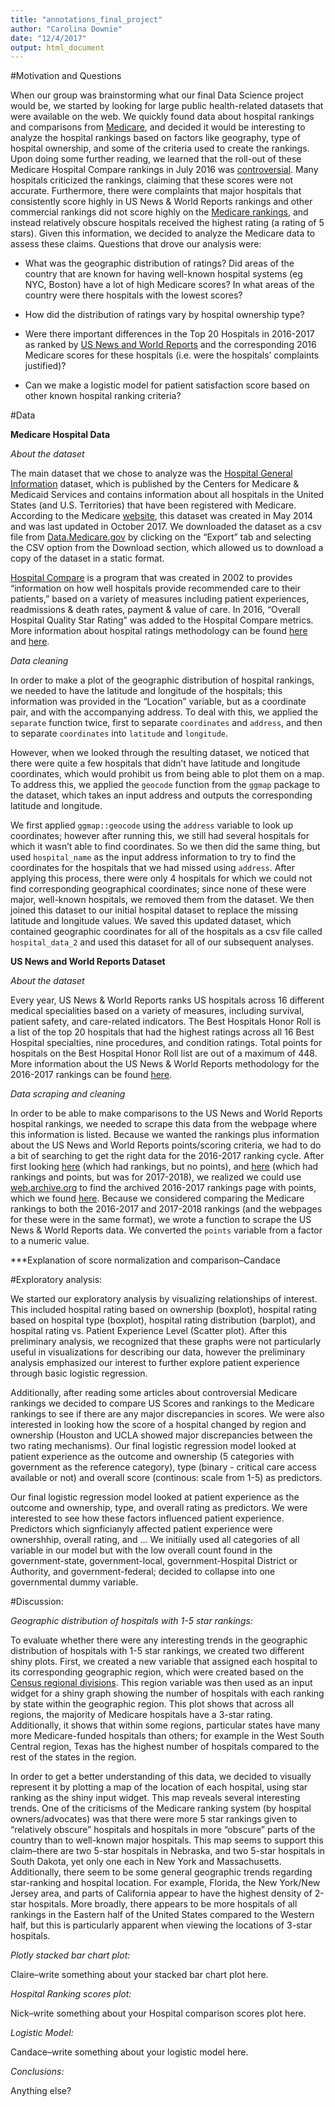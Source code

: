 ```yaml
---
title: "annotations_final_project"
author: "Carolina Downie"
date: "12/4/2017"
output: html_document
---
```


#Motivation and Questions 

When our group was brainstorming what our final Data Science project would be, we started by looking for large public health-related datasets that were available on the web. We quickly found data about hospital rankings and comparisons from [Medicare](https://data.medicare.gov/data/hospital-compare), and decided it would be interesting to analyze the hospital rankings based on factors like geography, type of hospital ownership, and some of the criteria used to create the rankings. 
Upon doing some further reading, we learned that the roll-out of these Medicare Hospital Compare rankings in July 2016 was [controversial](https://www.usnews.com/news/articles/2016-07-27/medicare-releases-controversial-hospital-star-ratings). Many hospitals criticized the rankings, claiming that these scores were not accurate. Furthermore, there were complaints that major hospitals that consistently score highly in US News & World Reports rankings and other commercial rankings did not score highly on the [Medicare rankings](https://www.npr.org/sections/health-shots/2016/07/27/487633215/many-well-known-hospitals-fail-to-score-high-in-medicare-rankings), and instead relatively obscure hospitals received the highest rating (a rating of 5 stars). 
Given this information, we decided to analyze the Medicare data to assess these claims. 
Questions that drove our analysis were:

* What was the geographic distribution of ratings? Did areas of the country that are known for having well-known hospital systems (eg NYC, Boston) have a lot of high Medicare scores? In what areas of the country were there hospitals with the lowest scores? 

* How did the distribution of ratings vary by hospital ownership type? 

* Were there important differences in the Top 20 Hospitals in 2016-2017 as ranked by [US News and World Reports](https://web.archive.org/web/20160816171510/http://health.usnews.com/health-care/best-hospitals/articles/best-hospitals-honor-roll-and-overview) and the corresponding 2016 Medicare scores for these hospitals (i.e. were the hospitals' complaints justified)? 

* Can we make a logistic model for patient satisfaction score based on other known hospital ranking criteria? 

#Data

**Medicare Hospital Data**

*About the dataset*

The main dataset that we chose to analyze was the [Hospital General Information](https://data.medicare.gov/Hospital-Compare/Hospital-General-Information/xubh-q36u/data) dataset, which is published by the Centers for Medicare & Medicaid Services and contains information about all hospitals in the United States (and U.S. Territories) that have been registered with Medicare. According to the Medicare [website](https://data.medicare.gov/Hospital-Compare/Hospital-General-Information/xubh-q36u/about), this dataset was created in May 2014 and was last updated in October 2017. We downloaded the dataset as a csv file from [Data.Medicare.gov](https://data.medicare.gov/Hospital-Compare/Hospital-General-Information/xubh-q36u/data) by clicking on the "Export" tab and selecting the CSV option from the Download section, which allowed us to download a copy of the dataset in a static format. 

[Hospital Compare](https://www.cms.gov/medicare/quality-initiatives-patient-assessment-instruments/hospitalqualityinits/hospitalcompare.html) is a program that was created in 2002 to provides "information on how well hospitals provide recommended care to their patients," based on a variety of measures including patient experiences, readmissions & death rates, payment & value of care. In 2016, "Overall Hospital Quality Star Rating" was added to the Hospital Compare metrics. More information about hospital ratings methodology can be found [here](https://www.qualitynet.org/dcs/ContentServer?c=Page&pagename=QnetPublic%2FPage%2FQnetTier3&cid=1228775957165) and [here](http://www.hcahpsonline.org/Files/October_2017_Star%20Ratings_Tech%20Notes.pdf). 


*Data cleaning*

In order to make a plot of the geographic distribution of hospital rankings, we needed to have the latitude and longitude of the hospitals; this information was provided in the "Location" variable, but as a coordinate pair, and with the accompanying address. To deal with this, we applied the `separate` function twice, first to separate `coordinates` and `address`, and then to separate `coordinates` into `latitude` and `longitude`. 

However, when we looked through the resulting dataset, we noticed that there were quite a few hospitals that didn't have latitude and longitude coordinates, which would prohibit us from being able to plot them on a map. To address this, we applied the `geocode` function from the `ggmap` package to the dataset, which takes an input address and outputs the corresponding 
latitude and longitude. 

We first applied `ggmap::geocode` using the `address` variable to look up coordinates; however after running this, we still had several hospitals for which it wasn't able to find coordinates. So we then did the same thing, but used `hospital_name` as the input address information to try to find the coordinates for the hospitals that we had missed using `address`. After applying this process, there were only 4 hospitals for which we could not find corresponding geographical coordinates; since none of these were major, well-known hospitals, we removed them from the dataset. We then joined this dataset to our initial hospital dataset to replace the missing latitude and longitude values. We saved this updated dataset, which contained geographic coordinates for all of the hospitals as a csv file called `hospital_data_2` and used this dataset for all of our subsequent analyses.  


**US News and World Reports Dataset**

*About the dataset*

Every year, US News & World Reports ranks US hospitals across 16 different medical specialities based on a variety of measures, including survival, patient safety, and care-related indicators. The Best Hospitals Honor Roll is a list of the top 20 hospitals that had the highest ratings across all 16 Best Hospital specialties, nine procedures, and condition ratings. Total points for hospitals on the Best Hospital Honor Roll list are out of a maximum of 448. More information about the US News & World Reports methodology for the 2016-2017 rankings can be found [here](http://web.archive.org/web/20160910084826/http://static.usnews.com:80/documents/health/best-hospitals/BH_Methodology_2016-17.pdf).   

*Data scraping and cleaning*

In order to be able to make comparisons to the US News and World Reports hospital rankings, we needed to scrape this data from the webpage where this information is listed. Because we wanted the rankings plus information about the US News and World Reports points/scoring criteria, we had to do a bit of searching to get the right data for the 2016-2017 ranking cycle. After first looking [here](https://www.usnews.com/info/blogs/press-room/articles/2016-08-02/us-news-announces-the-201617-best-hospitals) (which had rankings, but no points), and [here](https://health.usnews.com/health-care/best-hospitals/articles/best-hospitals-honor-roll-and-overview) (which had rankings and points, but was for 2017-2018), we realized we could use [web.archive.org](web.archive.org) to find the archived 2016-2017 rankings page with points, which we found [here](https://web.archive.org/web/20160816171510/http://health.usnews.com/health-care/best-hospitals/articles/best-hospitals-honor-roll-and-overview). 
Because we considered comparing the Medicare rankings to both the 2016-2017 and 2017-2018 rankings (and the webpages for these were in the same format), we wrote a function to scrape the US News & World Reports data. We converted the `points` variable from a factor to a numeric value. 

***Explanation of score normalization and comparison--Candace


#Exploratory analysis:

We started our exploratory analysis by visualizing relationships of interest. This included hospital rating based on ownership (boxplot), hospital rating based on hospital type (boxplot), hospital rating distribution (barplot), and hospital rating vs. Patient Experience Level (Scatter plot). After this preliminary analysis, we recognized that these graphs were not particularly useful in visualizations for describing our data, however the preliminary analysis emphasized our interest to further explore patient experience through basic logistic regression. 

Additionally, after reading some articles about controversial Medicare rankings we decided to compare US Scores and rankings to the Medicare rankings to see if there are any major discrepancies in scores. We were also interested in looking how the score of a hospital changed by region and ownership (Houston and UCLA showed major discrepancies between the two rating mechanisms). Our final logistic regression model looked at patient experience as the outcome and ownership (5 categories with government as the reference category), type (binary - critical care access available or not) and overall score (continous: scale from 1-5) as predictors.

 Our final logistic regression model looked at patient experience as the outcome and ownership, type, and overall rating as predictors. We were interested to see how these factors influenced patient experience. Predictors which signficianyly affected patient experience were ownershhip, overall rating, and ... We initiially used all categories of all variable in our model but with the low overall count found in the government-state, government-local, government-Hospital District or Authority, and government-federal; decided to collapse into one governmental dummy variable. 


#Discussion:

*Geographic distribution of hospitals with 1-5 star rankings:*

To evaluate whether there were any interesting trends in the geographic distribution of hospitals with 1-5 star rankings, we created two different shiny plots. First, we created a new variable that assigned each hospital to its corresponding geographic region, which were  created based on the [Census regional divisions](https://web.archive.org/web/20130921053705/http://www.census.gov/geo/maps-data/maps/pdfs/reference/us_regdiv.pdf). This region variable was then used as an input widget for a shiny graph showing the number of hospitals with each ranking by state within the geographic region. This plot shows that across all regions, the majority of Medicare hospitals have a 3-star rating. Additionally, it shows that within some regions, particular states have many more Medicare-funded hospitals than others; for example in the West South Central region, Texas has the highest number of hospitals compared to the rest of the states in the region. 

In order to get a better understanding of this data, we decided to visually represent it by plotting a map of the location of each hospital, using star ranking as the shiny input widget. This map reveals several interesting trends. One of the criticisms of the Medicare ranking system (by hospital owners/advocates) was that there were more 5 star rankings given to "relatively obscure" hospitals and hospitals in more "obscure" parts of the country than to well-known major hospitals. This map seems to support this claim--there are two 5-star hospitals in Nebraska, and two 5-star hospitals in South Dakota, yet only one each in New York and Massachusetts. Additionally, there seem to be some general geographic trends regarding star-ranking and hospital location. For example, Florida, the New York/New Jersey area, and parts of California appear to have the highest density of 2-star hospitals. More broadly, there appears to be more hospitals of all rankings in the Eastern half of the United States compared to the Western half, but this is particularly apparent when viewing the locations of 3-star hospitals.


*Plotly stacked bar chart plot:*

Claire--write something about your stacked bar chart plot here. 

*Hospital Ranking scores plot:*

Nick--write something about your Hospital comparison scores plot here. 

*Logistic Model:*

Candace--write something about your logistic model here. 

*Conclusions:*

Anything else? 
